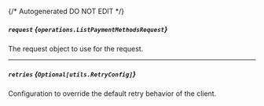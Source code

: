 {/* Autogenerated DO NOT EDIT  */}

##### `request` *{`operations.ListPaymentMethodsRequest`}*
The request object to use for the request.
<Collapsible>
    <ListPaymentMethodsRequest/>
</Collapsible>

---
##### `retries` *{`Optional[utils.RetryConfig]`}*
Configuration to override the default retry behavior of the client.
<Collapsible>
    <Retryconfig/>
</Collapsible>


